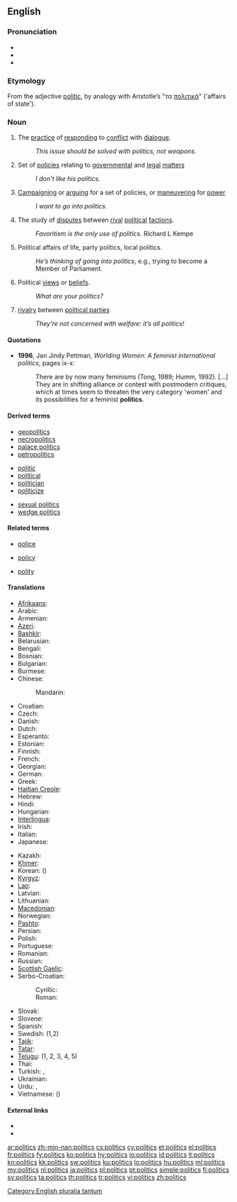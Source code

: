 ==English==
{{wikipedia}}

===Pronunciation===
* {{IPA|/ˈpɒl.ɪ.tɪks/}}
* {{audio|en-us-politics.ogg|Audio (US)}}
* {{audio|En-uk-politics.ogg|Audio (UK)}}

===Etymology===
From the adjective [[politic]], by analogy with Aristotle’s "τα [[πολιτικά]]" ('affairs of state').

===Noun===
{{infl|en|noun|plural uncountable, sometimes treated as singular uncountable}}

# The [[practice]] of [[responding]] to [[conflict]] with [[dialogue]].
#: ''This issue should be solved with politics, not weapons.''
# Set of [[policies]] relating to [[governmental]] and [[legal]] [[matters]]
#: ''I don’t like his politics.''
# [[campaigning|Campaigning]] or [[arguing]] for a set of policies, or [[maneuvering]] for [[power]]
#: ''I want to go into politics.''
# The study of [[disputes]] between [[rival]] [[political]] [[factions]].
#: ''Favoritism is the only use of politics.'' Richard L Kempe
# Political affairs of life, party politics, local politics.
#: ''He’s thinking of going into politics'', e.g., trying to become a Member of Parliament.
# Political [[views]] or [[beliefs]].
#: ''What are your politics?''
# [[rivalry]] between [[political parties]]
#: ''They’re not concerned with welfare: it’s all politics!''

====Quotations====
* '''1996''', Jan Jindy Pettman, ''Worlding Women: A feminist international politics'', pages ix-x:
*: There are by now many feminisms (Tong, 1989; Humm, 1992). [...] They are in shifting alliance or contest with postmodern critiques, which at times seem to threaten the very category 'women' and its possibilities for a feminist '''politics'''.

====Derived terms====
{{rel-top3|Terms derived from ''politics''}}
* [[geopolitics]]
* [[necropolitics]]
* [[palace politics]]
* [[petropolitics]]
{{rel-mid3}}
* [[politic]]
* [[political]]
* [[politician]]
* [[politicize]]
{{rel-mid3}}
* [[sexual politics]]
* [[wedge politics]]
{{rel-bottom}}

====Related terms====
{{rel-top3|Terms etymologically related to ''politics''}}
* [[police]]
{{rel-mid3}}
* [[policy]]
{{rel-mid3}}
* [[polity]]
{{rel-bottom}}

====Translations====
{{trans-top}}
* [[Afrikaans]]: {{t-|af|politiek|xs=Afrikaans}}
* Arabic: {{t|ar|سياسة|f|tr=siyāsa|sc=Arab}}
* Armenian: {{t|hy|քաղաքականություն|tr=k'aġak'akanut'yun|sc=Armn}}
* [[Azeri]]: {{t|az|siyasət}}
* [[Bashkir]]: {{tø|ba|сәйәсәт|tr=səyəsət|sc=Cyrl}}
* Belarusian: {{t|be|палітыка|f|tr=palítyka|sc=Cyrl}}
* Bengali: {{t|bn|রাজনীতি|tr=rajniti|sc=Beng}}
* Bosnian: {{t-|bs|politika|f}}
* Bulgarian: {{t+|bg|политика|f|tr=polítika}}
* Burmese: {{t|my|နိုင်ငံရေး|tr=nain-gan-jei:|sc=Mymr}}
* Chinese:
*: Mandarin: {{t|zh|政治|tr=zhèngzhì|sc=Hani}}
* Croatian: {{t-|hr|politika|f|alt=polìtika}}
* Czech: {{t+|cs|politika|f}}
* Danish: {{t-|da|politik|c}}
* Dutch: {{t+|nl|politiek|f}}
* Esperanto: {{t-|eo|politiko|xs=Esperanto}}
* Estonian: {{t|et|poliitika}}
* Finnish: {{t+|fi|politiikka}}
* French: {{t+|fr|politique|f}}
* Georgian: {{t|ka|პოლიტიკა|tr=politika|sc=Geor|xs=Georgian}}
* German: {{t+|de|Politik|f}}
* Greek: {{t|el|πολιτική|f|tr=politikí}}
* [[Haitian Creole]]: {{tø|ht|politik}}
* Hebrew: {{t|he|פוליטיקה|f|tr=pōlīṭīqeh}}
* Hindi: {{t+|hi|राजनीति|f|tr=rājnīti|xs=Hindi}}
* Hungarian: {{t+|hu|politika}}
* [[Interlingua]]: {{t-|ia|politica|f|xs=Interlingua}}
* Irish: {{t|ga|polaitíocht}}
* Italian: {{t+|it|politica|f}}
* Japanese: {{t+|ja|政治|tr=せいじ, seiji|sc=Jpan}}
{{trans-mid}}
* Kazakh: {{t|kk|саясат|tr=sayasat|sc=Cyrl}}
* [[Khmer]]: {{t|km|នយោបាយវិទ្យា|tr=nak yo bay vityea|sc=Khmr}}
* Korean: {{t|ko|정치|tr=jeongchi|sc=Kore}} ({{t|ko|政治|sc=Kore}})
* [[Kyrgyz]]: {{t|ky|саясат|tr=sayasat|sc=Cyrl}}
* [[Lao]]: {{t+|lo|ການເມືອງ|tr=kaan-myang|sc=Laoo|xs=Lao}}
* Latvian: {{t-|lv|politika|f|xs=Latvian}}
* Lithuanian: {{t|lt|politika|f}}
* [[Macedonian]]: {{t|mk|политика|f|tr=polítika|sc=Cyrl}}
* Norwegian: {{t+|no|politikk|m}}
* [[Pashto]]: {{t|ps|سياست|sc=ps-Arab}}
* Persian: {{t+|fa|سیاست|tr=siyâsat|xs=Persian}}
* Polish: {{t+|pl|polityka|f}}
* Portuguese: {{t+|pt|política|f}}
* Romanian: {{t|ro|politică|f}}
* Russian: {{t+|ru|политика|f|tr=polítika}}
* [[Scottish Gaelic]]: {{t-|gd|sluagh-iùl|m|xs=Scottish Gaelic}}
* Serbo-Croatian:
*: Cyrillic: {{t|sh|политика|f}}
*: Roman: {{t|sh|politika|f}}
* Slovak: {{t-|sk|politika|f}}
* Slovene: {{t|sl|politika|f}}
* Spanish: {{t+|es|política|f}}
* Swedish: {{t+|sv|politik|c}} (1,2)
* [[Tajik]]: {{t|tg|сиёсат|tr=siyosat|sc=Cyrl}}
* [[Tatar]]: {{t|tt|сәясәт|tr=səyasət|sc=Cyrl}}
* [[Telugu]]: {{t|te|రాజకీయాలు|tr=rājakēyālu}} (1, 2, 3, 4, 5)
* Thai: {{t|th|การเมือง|tr=kaanmeung|sc=Thai}}
* Turkish: {{t+|tr|politika}},  {{t|tr|siyaset}}
* Ukrainian: {{t|uk|політика|f|tr=polítyka|sc=Cyrl}}
* Urdu: {{t|ur|راج نیتی|f|tr=rāj-nīti|sc=ur-Arab}}, {{t|ur|سیاست|f|tr=siyāsat|sc=ur-Arab}}
* Vietnamese: {{t|vi|chính trị|xs=Vietnamese}} ({{t|vi|政治}})
{{trans-bottom}}

====External links====
* {{R:Webster 1913}}
* {{R:Century 1911}}

[[Category:English pluralia tantum]]

[[ar:politics]]
[[zh-min-nan:politics]]
[[cs:politics]]
[[cy:politics]]
[[et:politics]]
[[el:politics]]
[[fr:politics]]
[[fy:politics]]
[[ko:politics]]
[[hy:politics]]
[[io:politics]]
[[id:politics]]
[[it:politics]]
[[kn:politics]]
[[kk:politics]]
[[sw:politics]]
[[ku:politics]]
[[lo:politics]]
[[hu:politics]]
[[ml:politics]]
[[my:politics]]
[[nl:politics]]
[[ja:politics]]
[[pl:politics]]
[[pt:politics]]
[[simple:politics]]
[[fi:politics]]
[[sv:politics]]
[[ta:politics]]
[[th:politics]]
[[tr:politics]]
[[vi:politics]]
[[zh:politics]]